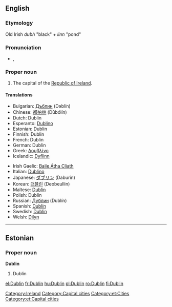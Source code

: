 {{wikipedia}}
==English==

===Etymology===
Old Irish ''dubh'' "black" + ''linn'' "pond"

===Pronunciation===
*{{IPA|/ˈdʌblən/}}, {{SAMPA|/"dVbl@n/}}

===Proper noun===
{{en-proper noun}}

# The capital of the [[Republic of Ireland]].

====Translations====
{{trans-top|the capital of the Republic of Ireland}}
*Bulgarian: [[Дъблин]] (Dəblín)
*Chinese: [[都柏林]] (Dūbólín)
*Dutch: Dublin
*Esperanto: [[Dublino]]
*Estonian: Dublin
*Finnish: Dublin
*French: Dublin
*German: Dublin
*Greek: [[Δουβλίνο]]
*Icelandic: [[Dyflinn]] {{f}}
{{trans-mid}}
*Irish Gaelic: [[Baile Átha Cliath]]
*Italian: [[Dublino]] {{f}}
*Japanese: [[ダブリン]] (Daburin)
*Korean: [[더블린]] (Deobeullin)
*Maltese: [[Dublin]]
*Polish: Dublin
*Russian: [[Дублин]] (Dublín) {{m}}
*Spanish: [[Dublín]]
*Swedish: [[Dublin]]
*Welsh:  [[Dilyn]]
{{trans-bottom}}

[[Category:Ireland]]
[[Category:Capital cities]]
----

==Estonian==
===Proper noun===
'''Dublin'''

# Dublin

[[Category:et:Cities]]
[[Category:et:Capital cities]]

[[el:Dublin]]
[[fr:Dublin]]
[[hu:Dublin]]
[[pl:Dublin]]
[[ro:Dublin]]
[[fi:Dublin]]